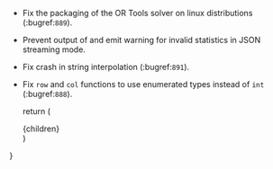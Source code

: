 - Fix the packaging of the OR Tools solver on linux distributions (:bugref:`889`).
- Prevent output of and emit warning for invalid statistics in JSON streaming mode.
- Fix crash in string interpolation (:bugref:`891`).
- Fix `row` and `col` functions to use enumerated types instead of `int` (:bugref:`888`).

  return (
    <article className="prose prose-minizinc max-w-none">{children}</article>
  )
}
